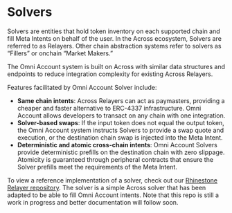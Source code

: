 # Solvers 

Solvers are entities that hold token inventory on each supported chain and fill Meta Intents on behalf of the user. In the Across ecosystem, Solvers are referred to as Relayers. Other chain abstraction systems refer to solvers as “Fillers” or onchain “Market Makers.” 

The Omni Account system is built on Across with similar data structures and endpoints to reduce integration complexity for existing Across Relayers. 

Features facilitated by Omni Account Solver include:

- **Same chain intents**: Across Relayers can act as paymasters, providing a cheaper and faster alternative to ERC-4337 infrastructure. Omni Account allows developers to transact on any chain with one integration.
- **Solver-based swaps**: If the input token does not equal the output token, the Omni Account system instructs Solvers to provide a swap quote and execution, or the destination chain swap is injected into the Meta Intent.
- **Deterministic and atomic cross-chain intents**: Omni Account Solvers provide deterministic prefills on the destination chain with zero slippage. Atomicity is guaranteed through peripheral contracts that ensure the Solver prefills meet the requirements of the Meta Intent.    

To view a reference implementation of a solver, check out our [Rhinestone Relayer repository](https://github.com/rhinestonewtf/rhinestone-relayer). The solver is a simple Across solver that has been adapted to be able to fill Omni Account intents. Note that this repo is still a work in progress and better documentation will follow soon.
